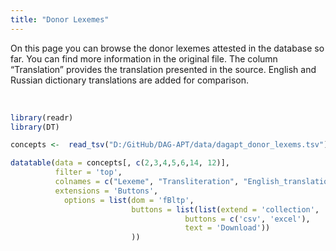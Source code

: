 ```yaml
---
title: "Donor Lexemes"
---
```


On this page you can browse the donor lexemes attested in the database so far. You can find more information in the original file. The column "Translation" provides the translation presented in the source. English and Russian dictionary translations are added for comparison.

<br>

```r
library(readr)
library(DT)

concepts <-  read_tsv("D:/GitHub/DAG-APT/data/dagapt_donor_lexems.tsv")

datatable(data = concepts[, c(2,3,4,5,6,14, 12)],
          filter = 'top',
          colnames = c("Lexeme", "Transliteration", "English_translation", "Russian_translation", "POS", "Language", "Comment"),
          extensions = 'Buttons', 
            options = list(dom = 'fBltp',
                           buttons = list(list(extend = 'collection',
                                       buttons = c('csv', 'excel'),
                                       text = 'Download'))
                           ))

```